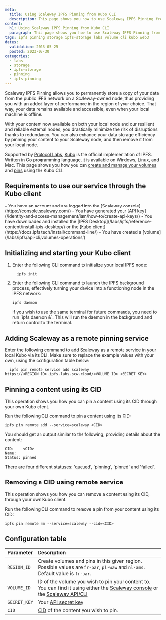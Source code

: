 ```yaml
---
meta:
  title: Using Scaleway IPFS Pinning from Kubo CLI
  description: This page shows you how to use Scaleway IPFS Pinning from Kubo CLI
content:
  h1: Using Scaleway IPFS Pinning from Kubo CLI
  paragraph: This page shows you how to use Scaleway IPFS Pinning from Kubo CLI
tags: ipfs pinning storage ipfs-storage labs volume cli kubo web3
dates:
  validation: 2023-05-25
  posted: 2023-05-30
categories:
  - labs
  - storage
  - ipfs-storage
  - pinning
  - ipfs-pinning
---
```

Scaleway IPFS Pinning allows you to permanently store a copy of your data from the public IPFS network on a Scaleway-owned node, thus providing you with an added layer of performance in the region of your choice. That way, your data remains available and accessible, even when your local machine is offline.

With your content now available on both your local node and our resilient and reliable external nodes, you drastically minimize the risk of disruptions thanks to redundancy. You can also enhance your data storage efficiency by pinning your content to your Scaleway node, and then remove it from your local node.

Supported by [Protocol Labs](https://protocol.ai/), [Kubo](https://docs.ipfs.tech/install/command-line/) is the official implementation of IPFS. Written in Go programming language, it is available on Windows, Linux, and Mac. This page shows you how you can [create and manage your volumes](/labs/ipfs/api-cli/volumes-operations) and [pins](/labs/ipfs/api-cli/pin-operations) using the Kubo CLI.

## Requirements to use our service through the Kubo client

<Macro id="iam-requirements" />

<Message type="requirement">
    - You have an account and are logged into the [Scaleway console](https://console.scaleway.com/)
    - You have generated your [API key](/identity-and-access-management/iam/how-to/create-api-keys/)
    - You have downloaded and installed the [IPFS Desktop](/labs/ipfs/reference-content/install-ipfs-desktop/) or the [Kubo client](https://docs.ipfs.tech/install/command-line/)
    - You have created a [volume](/labs/ipfs/api-cli/volumes-operations/)
</Message>

## Initializing and starting your Kubo client

1. Enter the following CLI command to initialize your local IPFS node:

    ```
      ipfs init
    ```


2. Enter the following CLI command to launch the IPFS background process, effectively turning your device into a functioning node in the IPFS network:

    ```
    ipfs daemon
    ```

    <Message type="tip">
        If you wish to use the same terminal for future commands, you need to run `ipfs daemon &`. This will run the daemon in the background and return control to the terminal.
    </Message>

## Adding Scaleway as a remote pinning service

Enter the following command to add Scaleway as a remote service in your local Kubo via its CLI. Make sure to replace the example values with your own, using the configuration table below:

```
  ipfs pin remote service add scaleway https://<REGION_ID>.ipfs.labs.scw.cloud/<VOLUME_ID> <SECRET_KEY>
```

## Pinning a content using its CID

This operation shows you how you can pin a content using its CID through your own Kubo client.

Run the following CLI command to pin a content using its CID: 

```
ipfs pin remote add --service=scaleway <CID>
```

You should get an output similar to the following, providing details about the content: 

```
CID:    <CID>
Name:   
Status: pinned
```

<Message type="note">
    There are four different statuses: 'queued', 'pinning', 'pinned' and 'failed'.
</Message>

## Removing a CID using remote service

This operation shows you how you can remove a content using its CID, through your own Kubo client.

Run the following CLI command to remove a pin from your content using its CID:

```
ipfs pin remote rm --service=scaleway --cid=<CID>
```

## Configuration table

| Parameter    | Description                                                                                                                                                                                                                               |
| :----------- | :---------------------------------------------------------------------------------------------------------------------------------------------------------------------------------------------------------------------------------------- |
| `REGION_ID`  | Create volumes and pins in this given region. Possible values are `fr-par`, `pl-waw` and `nl-ams`. Default value is `fr-par`.                                                                                                             |
| `VOLUME_ID`  | ID of the volume you wish to pin your content to. You can find it using either the [Scaleway console](https://console.scaleway.com/ipfs/volumes) or the [Scaleway API/CLI](/labs/ipfs/api-cli/volumes-operations)                         |
| `SECRET_KEY` | Your [API secret key](/identity-and-access-management/iam/concepts/#api-key)                                                                                                                                                  |
| `CID`        | [CID](/en/docs/labs/ipfs/concepts/#content-identifier-(cid)) of the content you wish to pin.                                                                                                                                              |